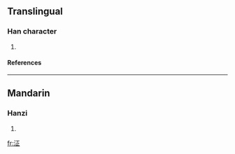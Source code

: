 ==Translingual==
===Han character===
{{Han char|rn=85|rad=水|as=05|sn=8|four=|canj=水一卜一 (EMYM)}}
# {{defn|Han|sort=水05}}
====References====
{{Han ref|kx=0617.050|dkj=17305|hdz=31579.020|uh=6CDF|ud=27871}}

----
==Mandarin==
===Hanzi===
{{cmn-hanzi|pin=[[chēng]] (cheng1), [[lǐng]] (ling3)|wg=ch'eng<sup>1</sup>, ling<sup>3</sup>}}
# {{defn|Mandarin}}

[[fr:泟]]